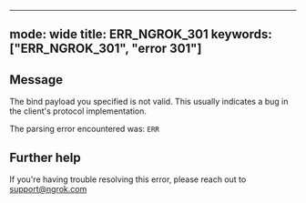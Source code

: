 
---
mode: wide
title: ERR_NGROK_301
keywords: ["ERR_NGROK_301", "error 301"]
---

## Message
The bind payload you specified is not valid.
This usually indicates a bug in the client's protocol implementation.

The parsing error encountered was:
`ERR`




## Further help
If you're having trouble resolving this error, please reach out to [support@ngrok.com](mailto:support@ngrok.com?subject=Help%20with%20ERR_NGROK_301)


